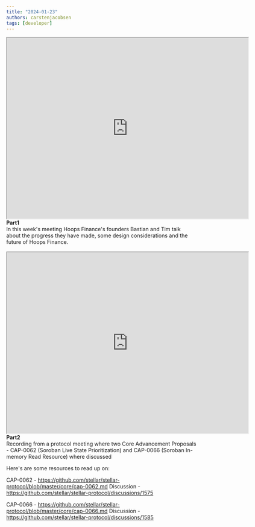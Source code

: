 ```yaml
---
title: "2024-01-23"
authors: carstenjacobsen
tags: [developer]
---
```


<iframe
  src="https://www.youtube.com/embed/51SitOUZySk?si=kp4YlrPo4ziqPTuJ"
  width="640"
  height="480"
  allow="autoplay"
></iframe>
<br />
<b>Part1</b><br />
In this week's meeting Hoops Finance's founders Bastian and Tim talk about the progress they have made, some design considerations and the future of Hoops Finance.
<br />
<br />
<iframe
  src="https://www.youtube.com/embed/JDlIL5y5bn8?si=-B_KZGGvgcMJkCD3"
  width="640"
  height="480"
  allow="autoplay"
></iframe>
<br />
<b>Part2</b><br />
Recording from a protocol meeting where two Core Advancement Proposals - CAP-0062 (Soroban Live State Prioritization) and CAP-0066 (Soroban In-memory Read Resource) where discussed

Here's are some resources to read up on:

CAP-0062 - https://github.com/stellar/stellar-protocol/blob/master/core/cap-0062.md
Discussion - https://github.com/stellar/stellar-protocol/discussions/1575

CAP-0066 - https://github.com/stellar/stellar-protocol/blob/master/core/cap-0066.md
Discussion - https://github.com/stellar/stellar-protocol/discussions/1585

